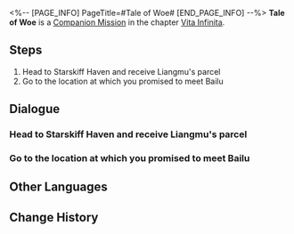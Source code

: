 <%-- [PAGE_INFO]
PageTitle=#Tale of Woe#
[END_PAGE_INFO] --%>
{{Stub|Dialogue, characters, and location(s)}}
{{Mission Infobox
|id            = 2020309
|title         = 
|image         = Mission Tale of Woe.png
|type          = Companion
|event_name    = 
|chapter       = Vita Infinita (Companion Mission Chapter)
|requirements  = [[Trailblaze Mission]] ''[[Humming Antlers, Entwined Horns]]'' completed
|summary       = <!--official mission summary from Fate's Atlas-->
|characters    = <!--characters that appear in this mission-->
|startLocation = <!--location as it intially appears on the mission screen-->
|world         = <!--i.e. Penacony-->
|area          = <!--i.e. A Child's Dream-->
|prev          = 
|next          = 
|exp           = 
|credits       = 5000
|stellarJade   = 
|other         = {{Card List||delim=;}}
}}
'''Tale of Woe''' is a [[Companion Mission]] in the chapter [[Vita Infinita (Companion Mission Chapter)|Vita Infinita]].

==Steps==
# Head to Starskiff Haven and receive Liangmu's parcel
# Go to the location at which you promised to meet Bailu

<!--
==Gameplay Notes==

--><!--
==Trial Character==

-->
==Dialogue==
{{Stub Dialogue}}
{{Dialogue Start}}
:{{tx}}
{{Dialogue End}}

===Head to Starskiff Haven and receive Liangmu's parcel===
{{Mission Description|type=companion|location=<!--to be added-->|update|Liangmu wishes you can hand the parcel he prepared for Banxia to her. Obviously, he didn't know about Banxia's passing. Keep the parcel and discuss it with the little healer about how to deal with it.<br />It can't be a love letter, can it? Better not read it in case of cringe.}}
{{Dialogue Start}}
:{{tx}}
{{Dialogue End}}

===Go to the location at which you promised to meet Bailu===
{{Mission Description|type=companion|location=<!--to be added-->|update|You receive the parcel and want to open it with Bailu.<br />This isn't a parcel sent to either of you, but since Banxia is no longer around, look at what he wrote.}}
{{Dialogue Start}}
:{{tx}}
{{Dialogue End}}

==Other Languages==
{{Other Languages
|en   = Tale of Woe
|zhs  = 忧思难忘
|zht  = 憂思難忘
|ja   = 忘れ難き憂思
|ko   = 떨치기 어려운 고민
|es   = Una historia trágica
|fr   = Chronique du malheur
|ru   = Заполнившая душу тоска
|th   = ความกังวลที่ยากจะลืมเลือน
|vi   = Lưu Luyến Khó Quên
|de   = Nagende Sorgen
|id   = Kekhawatiran yang Melekat
|pt   = Conto de Aflição
}}

==Change History==
{{Change History|1.1}}

